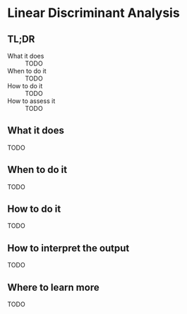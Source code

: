 # Linear Discriminant Analysis {#linear-discriminant-analysis}

## TL;DR

What it does
: TODO

When to do it
: TODO

How to do it
: TODO

How to assess it
: TODO

## What it does

TODO

## When to do it

TODO

## How to do it

TODO

## How to interpret the output

TODO

## Where to learn more

TODO

